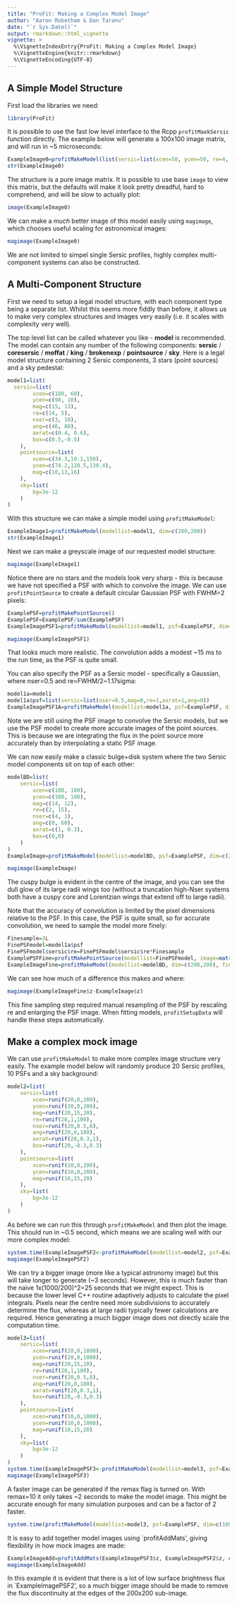 ```yaml
---
title: "ProFit: Making a Complex Model Image"
author: "Aaron Robotham & Dan Taranu"
date: "`r Sys.Date()`"
output: rmarkdown::html_vignette
vignette: >
  %\VignetteIndexEntry{ProFit: Making a Complex Model Image}
  %\VignetteEngine{knitr::rmarkdown}
  %\VignetteEncoding{UTF-8}
---
```


## A Simple Model Structure

First load the libraries we need:

```r
library(ProFit)
```

It is possible to use the fast low level interface to the Rcpp `profitMaekSersic` function directly. The example below will generate a 100x100 image matrix, and will run in ~5 microseconds:

```r
ExampleImage0=profitMakeModel(list(sersic=list(xcen=50, ycen=50, re=4, nser=4, ang=30, axrat=0.5)))
str(ExampleImage0)
```

The structure is a pure image matrix. It is possible to use base `image` to view this matrix, but the defaults will make it look pretty dreadful, hard to comprehend, and will be slow to actually plot:

```r
image(ExampleImage0)
```

We can make a *much* better image of this model easily using `magimage`, which chooses useful scaling for astronomical images:

```r
magimage(ExampleImage0)
```

We are not limited to simpel single Sersic profiles, highly complex multi-component systems can also be constructed.

## A Multi-Component Structure

First we need to setup a legal model structure, with each component type being a separate list. Whilst this seems more fiddly than before, it allows us to make very complex structures and images very easily (i.e. it scales with complexity very well).

The top level list can be called whatever you like - **model** is recommended. The model can contain any number of the following components: **sersic** / **coresersic** / **moffat** / **king** / **brokenexp** / **pointsource** / **sky**. Here is a legal model structure containing 2 Sersic components, 3 stars (point sources) and a sky pedestal:

```r
model1=list(
  sersic=list(
		xcen=c(180, 60),
		ycen=c(90, 10),
		mag=c(15, 13),
		re=c(14, 5),
		nser=c(3, 10),
		ang=c(46, 80),
		axrat=c(0.4, 0.6),
		box=c(0.5,-0.5)
	),
	pointsource=list(
		xcen=c(34.3,10.1,150),
		ycen=c(74.2,120.5,130.4),
		mag=c(10,13,16)
	),
	sky=list(
		bg=3e-12
	)
)
```

With this structure we can make a simple model using `profitMakeModel`:

```r
ExampleImage1=profitMakeModel(modellist=model1, dim=c(200,200))
str(ExampleImage1)
```

Next we can make a greyscale image of our requested model structure:

```r
magimage(ExampleImage1)
```

Notice there are no stars and the models look very sharp - this is because we have not specified a PSF with which to convolve the image. We can use `profitPointSource` to create a default circular Gaussian PSF with FWHM=2 pixels:

```r
ExamplePSF=profitMakePointSource()
ExamplePSF=ExamplePSF/sum(ExamplePSF)
ExampleImagePSF1=profitMakeModel(modellist=model1, psf=ExamplePSF, dim=c(200,200))
```

```r
magimage(ExampleImagePSF1)
```

That looks much more realistic. The convolution adds a modest ~15 ms to the run time, as the PSF is quite small.

You can also specify the PSF as a Sersic model - specifically a Gaussian, where nser=0.5 and re=FWHM/2~1.17sigma:

```r
model1a=model1
model1a$psf=list(sersic=list(nser=0.5,mag=0,re=1,axrat=1,ang=0))
ExampleImagePSF1A=profitMakeModel(modellist=model1a, psf=ExamplePSF, dim=c(200,200))
```

Note we are still using the PSF image to convolve the Sersic models, but we use the PSF model to create more accurate images of the point sources. This is because we are integrating the flux in the point source more accurately than by interpolating a static PSF image.

We can now easily make a classic bulge+disk system where the two Sersic model components sit on top of each other:

```r
modelBD=list(
	sersic=list(
		xcen=c(100, 100),
		ycen=c(100, 100),
		mag=c(14, 12),
		re=c(2, 15),
		nser=c(4, 1),
		ang=c(0, 60),
		axrat=c(1, 0.3),
		box=c(0,0)
	)
)
ExampleImage=profitMakeModel(modellist=modelBD, psf=ExamplePSF, dim=c(200,200))
```

```r
magimage(ExampleImage)
```

The cuspy bulge is evident in the centre of the image, and you can see the dull glow of its large radii wings too (without a truncation high-Nser systems both have a cuspy core and Lorentzian wings that extend off to large radii).

Note that the accuracy of convolution is limited by the pixel dimensions relative to the PSF. In this case, the PSF is quite small, so for accurate convolution, we need to sample the model more finely:

```r
Finesample=3L
FinePSFmodel=model1a$psf
FinePSFmodel$sersic$re=FinePSFmodel$sersic$re*Finesample
ExamplePSFFine=profitMakePointSource(modellist=FinePSFmodel, image=matrix(0,27,27))
ExampleImageFine=profitMakeModel(modellist=modelBD, dim=c(200,200), finesample=Finesample, psf=ExamplePSFFine)
```

We can see how much of a difference this makes and where:

```r
magimage(ExampleImageFine$z-ExampleImage$z)
```

This fine sampling step required manual resampling of the PSF by rescaling re and enlarging the PSF image. When fitting models, `profitSetupData` will handle these steps automatically.

## Make a complex mock image

We can use `profitMakeModel` to make more complex image structure very easily. The example model below will randomly produce 20 Sersic profiles, 10 PSFs and a sky background:

```r
model2=list(
	sersic=list(
		xcen=runif(20,0,200),
		ycen=runif(20,0,200),
		mag=runif(20,15,20),
		re=runif(20,1,100),
		nser=runif(20,0.5,8),
		ang=runif(20,0,180),
		axrat=runif(20,0.3,1),
		box=runif(20,-0.3,0.3)
	),
	pointsource=list(
		xcen=runif(10,0,200),
		ycen=runif(10,0,200),
		mag=runif(10,15,20)
	),
	sky=list(
		bg=3e-12
	)
)
```

As before we can run this through `profitMakeModel` and then plot the image. This should run in ~0.5 second, which means we are scaling well with our more complex model:

```r
system.time(ExampleImagePSF2<-profitMakeModel(modellist=model2, psf=ExamplePSF, dim=c(200,200)))
magimage(ExampleImagePSF2)
```

We can try a bigger image (more like a typical astronomy image) but this will take longer to generate (~3 seconds). However, this is much faster than the naive 1x(1000/200)^2=25 seconds that we might expect. This is because the lower level C++ routine adaptively adjusts to calculate the pixel integrals. Pixels near the centre need more subdivisions to accurately determine the flux, whereas at large radii typically fewer calculations are required. Hence generating a much bigger image does not directly scale the computation time.

```r
model3=list(
	sersic=list(
		xcen=runif(20,0,1000),
		ycen=runif(20,0,1000),
		mag=runif(20,15,20),
		re=runif(20,1,100),
		nser=runif(20,0.5,8),
		ang=runif(20,0,180),
		axrat=runif(20,0.3,1),
		box=runif(20,-0.3,0.3)
	),
	pointsource=list(
		xcen=runif(10,0,1000),
		ycen=runif(10,0,1000),
		mag=runif(10,15,20)
	),
	sky=list(
		bg=3e-12
	)
)
system.time(ExampleImagePSF3<-profitMakeModel(modellist=model3, psf=ExamplePSF, dim=c(1000,1000)))
magimage(ExampleImagePSF3)
```

A faster image can be generated if the remax flag is turned on. With remax=10 it only takes ~2 seconds to make the model image. This might be accurate enough for many simulation purposes and can be a factor of 2 faster.

```r
system.time(profitMakeModel(modellist=model3, psf=ExamplePSF, dim=c(1000,1000), remax=10))
```

It is easy to add together model images using `profitAddMats', giving flexibility in how mock images are made:

```r
ExampleImageAdd=profitAddMats(ExampleImagePSF3$z, ExampleImagePSF2$z, c(300,400))
magimage(ExampleImageAdd)
```

In this example it is evident that there is a lot of low surface brightness flux in `ExampleImagePSF2', so a much bigger image should be made to remove the flux discontinuity at the edges of the 200x200 sub-image.